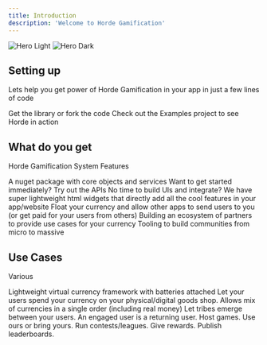 ```yaml
---
title: Introduction
description: 'Welcome to Horde Gamification'
---
```


<img
    className="block dark:hidden"
    src="/images/hero-light.svg"
    alt="Hero Light"
/>
<img
    className="hidden dark:block"
    src="/images/hero-dark.svg"
    alt="Hero Dark"
/>

## Setting up

Lets help you get power of Horde Gamification in your app in just a few lines of code

<CardGroup cols={2}>
    <Card
        title="Get Started"
        icon="pen-to-square"
        href="quickstart"
    >
        Get the library or fork the code
    </Card>
    <Card
        title="Try out Samples"
        icon="image"
        href="https://github.com/horde-lord/horde/tree/main/Examples"
    >
        Check out the Examples project to see Horde in action
    </Card>
</CardGroup>

## What do you get

Horde Gamification System Features

<CardGroup cols={2}>
    <Card
        title="Opinionated Library"
        icon="palette"
        href="https://mintlify.com/docs/settings/global"
    >
        A nuget package with core objects and services
    </Card>
    <Card
        title="Free to use Gamification API"
        icon="code"
        href="https://mintlify.com/docs/api-playground/openapi"
    >
        Want to get started immediately? Try out the APIs
    </Card>
    <Card
        title="Embeddable UI Widgets"
        icon="screwdriver-wrench"
        href="https://mintlify.com/docs/components/accordion"
    >
        No time to build UIs and integrate? We have super lightweight html widgets that directly add all the cool features in your app/website
    </Card>
    <Card
        title="Currency Exchange"
        icon="stars"
        href="https://mintlify.com/customers"
    >
        Float your currency and allow other apps to send users to you (or get paid for your users from others)
    </Card>
    <Card
        title="Partners"
        icon="stars"
        href="https://mintlify.com/customers"
    >
        Building an ecosystem of partners to provide use cases for your currency
    </Card>
    <Card
        title="Community Tooling"
        icon="stars"
        href="https://mintlify.com/customers"
    >
        Tooling to build communities from micro to massive
    </Card>
</CardGroup>


## Use Cases

Various 

<CardGroup cols={2}>
    <Card
        title="Launch your currency"
        icon="palette"
        href="https://mintlify.com/docs/settings/global"
    >
        Lightweight virtual currency framework with batteries attached
    </Card>
    <Card
        title="Launch your shop"
        icon="code"
        href="https://mintlify.com/docs/api-playground/openapi"
    >
        Let your users spend your currency on your physical/digital goods shop. Allows mix of currencies in a single order (including real money)
    </Card>
    <Card
        title="Build engaged communities"
        icon="screwdriver-wrench"
        href="https://mintlify.com/docs/components/accordion"
    >
        Let tribes emerge between your users. An engaged user is a returning user.
    </Card>
    <Card
        title="Host fun games and contests"
        icon="stars"
        href="https://mintlify.com/customers"
    >
        Host games. Use ours or bring yours. Run contests/leagues. Give rewards. Publish leaderboards.
    </Card>
    
</CardGroup>
